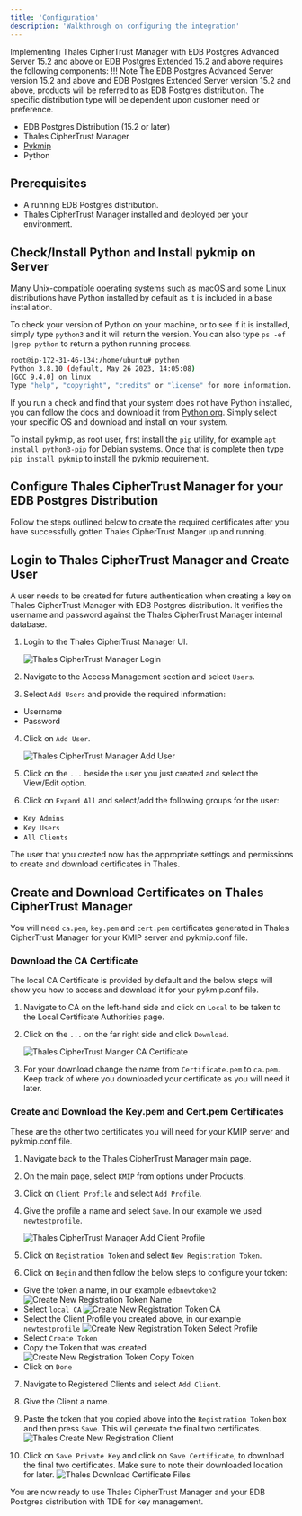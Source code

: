 ```yaml
---
title: 'Configuration'
description: 'Walkthrough on configuring the integration'
---
```


Implementing Thales CipherTrust Manager with EDB Postgres Advanced Server 15.2 and above or EDB Postgres Extended 15.2 and above requires the following components:
!!! Note
    The EDB Postgres Advanced Server version 15.2 and above and EDB Postgres Extended Server version 15.2 and above, products will be referred to as EDB Postgres distribution.  The specific distribution type will be dependent upon customer need or preference.

- EDB Postgres Distribution (15.2 or later)
- Thales CipherTrust Manager
- [Pykmip](https://pypi.org/project/PyKMIP/#files)
- Python  

## Prerequisites

- A running EDB Postgres distribution.
- Thales CipherTrust Manager installed and deployed per your environment.

## Check/Install Python and Install pykmip on Server

Many Unix-compatible operating systems such as macOS and some Linux distributions have Python installed by default as it is included in a base installation.

To check your version of Python on your machine, or to see if it is installed, simply type `python3` and it will return the version.  You can also type `ps -ef |grep python` to return a python running process.
```bash
root@ip-172-31-46-134:/home/ubuntu# python
Python 3.8.10 (default, May 26 2023, 14:05:08) 
[GCC 9.4.0] on linux
Type "help", "copyright", "credits" or "license" for more information.
```
If you run a check and find that your system does not have Python installed, you can follow the docs and download it from [Python.org](https://www.python.org/downloads/).  Simply select your specific OS and download and install on your system.

To install pykmip, as root user, first install the `pip` utility, for example `apt install python3-pip` for Debian systems.  Once that is complete then type `pip install pykmip` to install the pykmip requirement.

## Configure Thales CipherTrust Manager for your EDB Postgres Distribution

Follow the steps outlined below to create the required certificates after you have successfully gotten Thales CipherTrust Manger up and running.


## Login to Thales CipherTrust Manager and Create User
A user needs to be created for future authentication when creating a key on Thales CipherTrust Manager with EDB Postgres distribution.  It verifies the username and password against the Thales CipherTrust Manager internal database.

1. Login to the Thales CipherTrust Manager UI.
    
    ![Thales CipherTrust Manager Login](Images/ThalesCipherTrustLoginScreen.png)

2. Navigate to the Access Management section and select `Users`.

3. Select `Add Users` and provide the required information:
- Username
- Password

4. Click on `Add User`.

    ![Thales CipherTrust Manager Add User](Images/ThalesCipherTrustAddUser.png)

5. Click on the `...` beside the user you just created and select the View/Edit option.

6. Click on `Expand All` and select/add the following groups for the user:
- `Key Admins`
- `Key Users`
- `All Clients`

The user that you created now has the appropriate settings and permissions to create and download certificates in Thales.

## Create and Download Certificates on Thales CipherTrust Manager

You will need `ca.pem`, `key.pem` and `cert.pem` certificates generated in Thales CipherTrust Manager for your KMIP server and pykmip.conf file.

### Download the CA Certificate

The local CA Certificate is provided by default and the below steps will show you how to access and download it for your pykmip.conf file.

1. Navigate to CA on the left-hand side and click on `Local` to be taken to the Local Certificate Authorities page.

2. Click on the `...` on the far right side and click `Download`.

    ![Thales CipherTrust Manger CA Certificate](Images/ThalesCipherTrustCACert.png)

3. For your download change the name from `Certificate.pem` to `ca.pem`.  Keep track of where you downloaded your certificate as you will need it later.

### Create and Download the Key.pem and Cert.pem Certificates

These are the other two certificates you will need for your KMIP server and pykmip.conf file.

1. Navigate back to the Thales CipherTrust Manager main page.

2. On the main page, select `KMIP` from options under Products.

3. Click on `Client Profile` and select `Add Profile`.

4. Give the profile a name and select `Save`.  In our example we used `newtestprofile`.

    ![Thales CipherTrust Manager Add Client Profile](Images/ThalesCipherTrustManagerAddClientProfile.png)

5. Click on `Registration Token` and select `New Registration Token`.

6. Click on `Begin` and then follow the below steps to configure your token:
- Give the token a name, in our example `edbnewtoken2`
    ![Create New Registration Token Name](Images/CreateNewRegistrationTokenName.png)
- Select `local CA`
    ![Create New Registration Token CA](Images/CreateNewRegistrationTokenCA.png)
- Select the Client Profile you created above, in our example `newtestprofile`
    ![Create New Registration Token Select Profile](Images/CreateNewRegistrationTokenSelectProfile.png)
- Select `Create Token`
- Copy the Token that was created
    ![Create New Registration Token Copy Token](Images/CreateNewRegistrationTokenCopyToken.png)
- Click on `Done`

7. Navigate to Registered Clients and select `Add Client`.

8. Give the Client a name.

9. Paste the token that you copied above into the `Registration Token` box and then press `Save`. This will generate the final two certificates.
    ![Thales Create New Registration Client](Images/ThalesRegistrationClient.png) 

10. Click on `Save Private Key` and click on `Save Certificate`, to download the final two certificates.  Make sure to note their downloaded location for later.
    ![Thales Download Certificate Files](Images/ThalesDownloadCerts.png)

You are now ready to use Thales CipherTrust Manager and your EDB Postgres distribution with TDE for key management.
